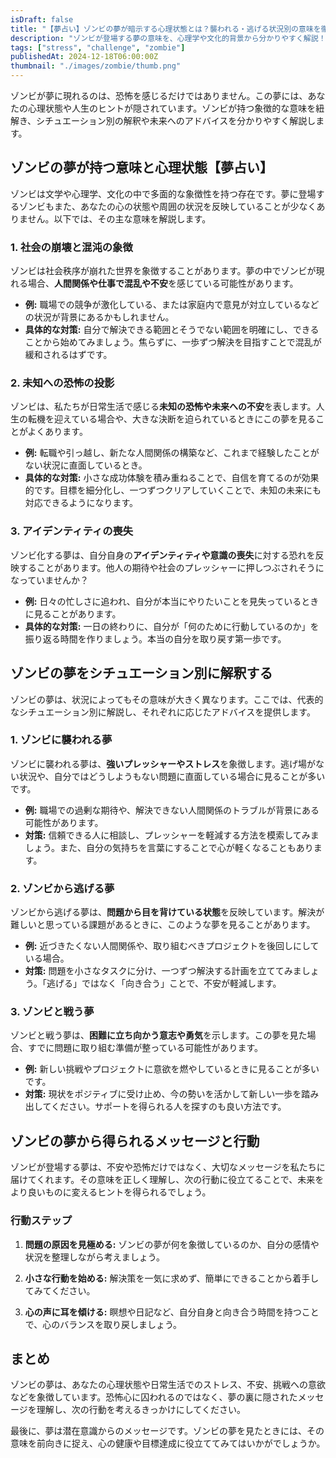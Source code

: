 ```yaml
---
isDraft: false
title: "【夢占い】ゾンビの夢が暗示する心理状態とは？襲われる・逃げる状況別の意味を徹底解説！"
description: "ゾンビが登場する夢の意味を、心理学や文化的背景から分かりやすく解説！襲われる夢、逃げる夢、戦う夢など状況別の解釈と、そこから得られるヒントも紹介します。"
tags: ["stress", "challenge", "zombie"]
publishedAt: 2024-12-18T06:00:00Z
thumbnail: "./images/zombie/thumb.png"
---
```


ゾンビが夢に現れるのは、恐怖を感じるだけではありません。この夢には、あなたの心理状態や人生のヒントが隠されています。ゾンビが持つ象徴的な意味を紐解き、シチュエーション別の解釈や未来へのアドバイスを分かりやすく解説します。

<TableOfContents />

<AdUnit />

## ゾンビの夢が持つ意味と心理状態【夢占い】

ゾンビは文学や心理学、文化の中で多面的な象徴性を持つ存在です。夢に登場するゾンビもまた、あなたの心の状態や周囲の状況を反映していることが少なくありません。以下では、その主な意味を解説します。

### 1. 社会の崩壊と混沌の象徴

ゾンビは社会秩序が崩れた世界を象徴することがあります。夢の中でゾンビが現れる場合、<strong>人間関係や仕事で混乱や不安</strong>を感じている可能性があります。

- <strong>例:</strong>
  職場での競争が激化している、または家庭内で意見が対立しているなどの状況が背景にあるかもしれません。
- <strong>具体的な対策:</strong>
  自分で解決できる範囲とそうでない範囲を明確にし、できることから始めてみましょう。焦らずに、一歩ずつ解決を目指すことで混乱が緩和されるはずです。

### 2. 未知への恐怖の投影

ゾンビは、私たちが日常生活で感じる<strong>未知の恐怖や未来への不安</strong>を表します。人生の転機を迎えている場合や、大きな決断を迫られているときにこの夢を見ることがよくあります。

- <strong>例:</strong>
  転職や引っ越し、新たな人間関係の構築など、これまで経験したことがない状況に直面しているとき。
- <strong>具体的な対策:</strong>
  小さな成功体験を積み重ねることで、自信を育てるのが効果的です。目標を細分化し、一つずつクリアしていくことで、未知の未来にも対応できるようになります。

### 3. アイデンティティの喪失

ゾンビ化する夢は、自分自身の<strong>アイデンティティや意識の喪失</strong>に対する恐れを反映することがあります。他人の期待や社会のプレッシャーに押しつぶされそうになっていませんか？

- <strong>例:</strong>
  日々の忙しさに追われ、自分が本当にやりたいことを見失っているときに見ることがあります。
- <strong>具体的な対策:</strong>
  一日の終わりに、自分が「何のために行動しているのか」を振り返る時間を作りましょう。本当の自分を取り戻す第一歩です。

<AdUnit />

## ゾンビの夢をシチュエーション別に解釈する

ゾンビの夢は、状況によってもその意味が大きく異なります。ここでは、代表的なシチュエーション別に解説し、それぞれに応じたアドバイスを提供します。

### 1. ゾンビに襲われる夢

ゾンビに襲われる夢は、<strong>強いプレッシャーやストレス</strong>を象徴します。逃げ場がない状況や、自分ではどうしようもない問題に直面している場合に見ることが多いです。

- <strong>例:</strong>
  職場での過剰な期待や、解決できない人間関係のトラブルが背景にある可能性があります。
- <strong>対策:</strong>
  信頼できる人に相談し、プレッシャーを軽減する方法を模索してみましょう。また、自分の気持ちを言葉にすることで心が軽くなることもあります。

### 2. ゾンビから逃げる夢

ゾンビから逃げる夢は、<strong>問題から目を背けている状態</strong>を反映しています。解決が難しいと思っている課題があるときに、このような夢を見ることがあります。

- <strong>例:</strong>
  近づきたくない人間関係や、取り組むべきプロジェクトを後回しにしている場合。
- <strong>対策:</strong>
  問題を小さなタスクに分け、一つずつ解決する計画を立ててみましょう。「逃げる」ではなく「向き合う」ことで、不安が軽減します。

### 3. ゾンビと戦う夢

ゾンビと戦う夢は、<strong>困難に立ち向かう意志や勇気</strong>を示します。この夢を見た場合、すでに問題に取り組む準備が整っている可能性があります。

- <strong>例:</strong>
  新しい挑戦やプロジェクトに意欲を燃やしているときに見ることが多いです。
- <strong>対策:</strong>
  現状をポジティブに受け止め、今の勢いを活かして新しい一歩を踏み出してください。サポートを得られる人を探すのも良い方法です。

<AdUnit />

## ゾンビの夢から得られるメッセージと行動

ゾンビが登場する夢は、不安や恐怖だけではなく、大切なメッセージを私たちに届けてくれます。その意味を正しく理解し、次の行動に役立てることで、未来をより良いものに変えるヒントを得られるでしょう。

### 行動ステップ

1. <strong>問題の原因を見極める:</strong>
   ゾンビの夢が何を象徴しているのか、自分の感情や状況を整理しながら考えましょう。

2. <strong>小さな行動を始める:</strong>
   解決策を一気に求めず、簡単にできることから着手してみてください。

3. <strong>心の声に耳を傾ける:</strong>
   瞑想や日記など、自分自身と向き合う時間を持つことで、心のバランスを取り戻しましょう。

<AdUnit />

## まとめ

ゾンビの夢は、あなたの心理状態や日常生活でのストレス、不安、挑戦への意欲などを象徴しています。恐怖心に囚われるのではなく、夢の裏に隠されたメッセージを理解し、次の行動を考えるきっかけにしてください。

最後に、夢は潜在意識からのメッセージです。ゾンビの夢を見たときには、その意味を前向きに捉え、心の健康や目標達成に役立ててみてはいかがでしょうか。

